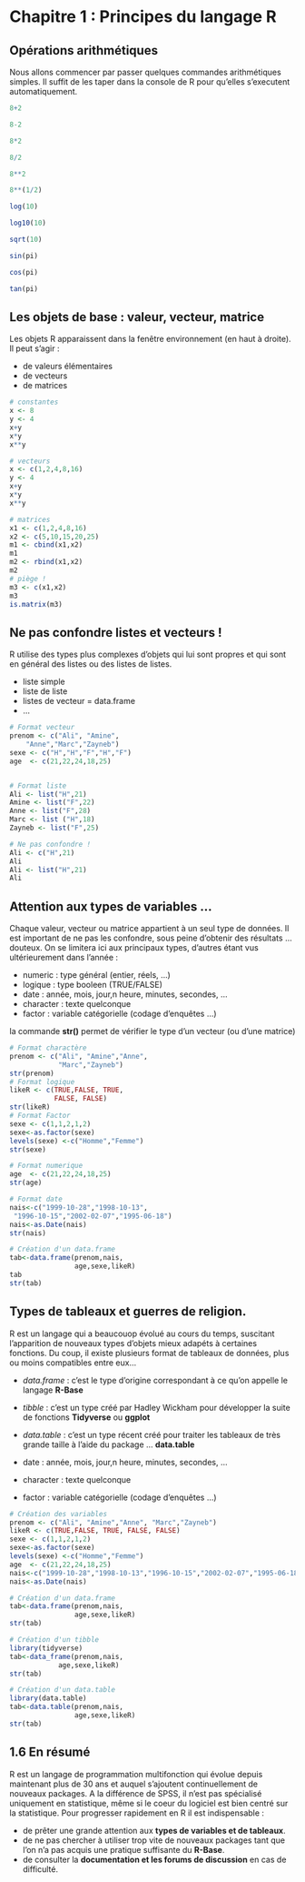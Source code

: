 
# Chapitre 1 : Principes du langage R

## Opérations arithmétiques

Nous allons commencer par passer quelques commandes arithmétiques simples. Il suffit de les taper dans la console de R pour qu'elles s'executent automatiquement. 


```r
8+2

8-2

8*2

8/2

8**2

8**(1/2)

log(10)

log10(10)

sqrt(10)

sin(pi)

cos(pi)

tan(pi)
```


## Les objets de base : valeur, vecteur, matrice

Les objets R apparaissent dans la fenêtre environnement (en haut à droite). Il peut s'agir :

- de valeurs élémentaires 
- de vecteurs
- de matrices



```r
# constantes
x <- 8
y <- 4
x+y
x*y
x**y

# vecteurs
x <- c(1,2,4,8,16)
y <- 4
x+y
x*y
x**y

# matrices
x1 <- c(1,2,4,8,16)
x2 <- c(5,10,15,20,25)
m1 <- cbind(x1,x2)
m1
m2 <- rbind(x1,x2)
m2
# piège !
m3 <- c(x1,x2)
m3
is.matrix(m3)
```



## Ne pas confondre listes et vecteurs !

R utilise des types plus complexes d'objets qui lui sont propres et qui sont en général des listes ou des listes de listes.

- liste simple
- liste de liste
- listes de vecteur = data.frame
- ...


```r
# Format vecteur
prenom <- c("Ali", "Amine",
    "Anne","Marc","Zayneb")
sexe <- c("H","H","F","H","F")
age  <- c(21,22,24,18,25)


# Format liste
Ali <- list("H",21)
Amine <- list("F",22)
Anne <- list("F",28)
Marc <- list ("H",18)
Zayneb <- list("F",25)

# Ne pas confondre !
Ali <- c("H",21)
Ali
Ali <- list("H",21)
Ali
```



## Attention aux types de variables ...

Chaque valeur, vecteur ou matrice appartient à un seul type de données. Il est important de ne pas les confondre, sous peine d'obtenir des résultats ... douteux. On se limitera ici aux principaux types, d'autres étant vus ultérieurement dans l'année :

- numeric : type général (entier, réels, ...)
- logique : type booleen (TRUE/FALSE)
- date : année, mois, jour,n heure, minutes, secondes, ...
- character : texte quelconque
- factor : variable catégorielle (codage d'enquêtes ...)

la commande **str()** permet de vérifier le type d'un vecteur (ou d'une matrice)

```r
# Format charactère
prenom <- c("Ali", "Amine","Anne",
            "Marc","Zayneb")
str(prenom)
# Format logique
likeR <- c(TRUE,FALSE, TRUE,
           FALSE, FALSE)
str(likeR)
# Format Factor
sexe <- c(1,1,2,1,2)
sexe<-as.factor(sexe)
levels(sexe) <-c("Homme","Femme")
str(sexe)

# Format numerique
age  <- c(21,22,24,18,25)
str(age)

# Format date
nais<-c("1999-10-28","1998-10-13",
 "1996-10-15","2002-02-07","1995-06-18")
nais<-as.Date(nais)
str(nais)

# Création d'un data.frame
tab<-data.frame(prenom,nais,
                age,sexe,likeR)
tab
str(tab)


```



## Types de tableaux et guerres de religion.

R est un langage qui a beaucouop évolué au cours du temps, suscitant l'apparition de nouveaux types d'objets mieux adapéts à certaines fonctions. Du coup, il existe plusieurs format de tableaux de données, plus ou moins compatibles entre eux...

- *data.frame* : c'est le type d'origine correspondant à ce qu'on appelle le langage **R-Base**

- *tibble* : c'est un type créé par Hadley Wickham pour développer la suite de fonctions **Tidyverse** ou **ggplot**

- *data.table* : c'est un type récent créé pour traiter les tableaux de très grande taille à l'aide du package ... **data.table**
- date : année, mois, jour,n heure, minutes, secondes, ...
- character : texte quelconque
- factor : variable catégorielle (codage d'enquêtes ...)

```r
# Création des variables
prenom <- c("Ali", "Amine","Anne", "Marc","Zayneb")
likeR <- c(TRUE,FALSE, TRUE, FALSE, FALSE)
sexe <- c(1,1,2,1,2)
sexe<-as.factor(sexe)
levels(sexe) <-c("Homme","Femme")
age  <- c(21,22,24,18,25)
nais<-c("1999-10-28","1998-10-13","1996-10-15","2002-02-07","1995-06-18")
nais<-as.Date(nais)

# Création d'un data.frame
tab<-data.frame(prenom,nais,
                age,sexe,likeR)
str(tab)

# Création d'un tibble
library(tidyverse)
tab<-data_frame(prenom,nais,
            age,sexe,likeR)
str(tab)

# Création d'un data.table
library(data.table)
tab<-data.table(prenom,nais,
                age,sexe,likeR)
str(tab)
```




## 1.6 En résumé

R est un langage de programmation multifonction qui évolue depuis maintenant plus de 30 ans et auquel s'ajoutent continuellement de nouveaux packages. A la différence de SPSS, il n'est pas spécialisé uniquement en statistique, même si le coeur du logiciel est bien centré sur la statistique. Pour progresser rapidement en R il est indispensable :

- de prêter une grande attention aux **types de variables et de tableaux**.
- de ne pas chercher à utiliser trop vite de nouveaux packages tant que l'on n'a pas acquis une pratique suffisante du **R-Base**. 
- de consulter la **documentation et les forums de discussion** en cas de difficulté. 





